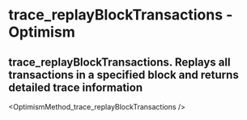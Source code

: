 # trace_replayBlockTransactions  - Optimism

## trace_replayBlockTransactions. Replays all transactions in a specified block and returns detailed trace information


<OptimismMethod_trace_replayBlockTransactions />
